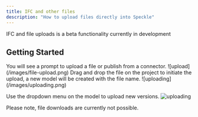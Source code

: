 ```yaml
---
title: IFC and other files  
description: "How to upload files directly into Speckle"
---
```

<Note>IFC and file uploads is a beta functionality currently in development</Note>


## Getting Started

<Steps>
  <Step title="Create a new project">
    You will see a prompt to upload a file or publish from a connector.
    ![upload](/images/file-upload.png)
  </Step>

  <Step title="Drag and drop your file">
    Drag and drop the file on the project to initiate the upload, a new model will be created with the file name.
    ![uploading](/images/uploading.png)
  </Step>

  <Step title="Upload new versions">

   Use the dropdown menu on the model to upload new versions.
      ![uploading](/images/new-version.png)
  </Step>

</Steps>


<Note>Please note, file downloads are currently not possible.</Note>